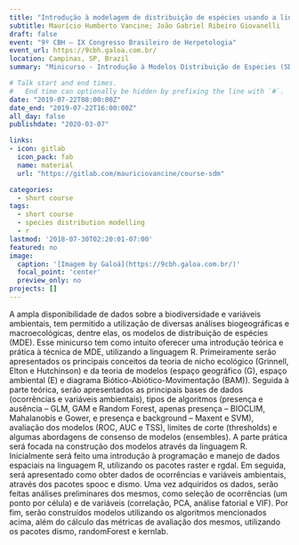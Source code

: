 ```yaml
---
title: "Introdução à modelagem de distribuição de espécies usando a linguagem R: teoria e prática"
subtitle: Maurício Humberto Vancine; João Gabriel Ribeiro Giovanelli
draft: false
event: "9º CBH – IX Congresso Brasileiro de Herpetologia"
event_url: https://9cbh.galoa.com.br/
location: Campinas, SP, Brazil
summary: "Minicurso - Introdução à Modelos Distribuição de Espécies (SDMs) realizado no IX Congresso Brasileiro de Herpetologia"

# Talk start and end times.
#   End time can optionally be hidden by prefixing the line with `#`.
date: "2019-07-22T08:00:00Z"
date_end: "2019-07-22T16:00:00Z"
all_day: false
publishdate: "2020-03-07"

links:
- icon: gitlab
  icon_pack: fab
  name: material
  url: "https://gitlab.com/mauriciovancine/course-sdm"

categories:
  - short course
tags:
  - short course
  - species distribution modelling
  - r
lastmod: '2018-07-30T02:20:01-07:00'
featured: no
image:
  caption: '[Imagem by Galoá](https://9cbh.galoa.com.br/)'
  focal_point: 'center'
  preview_only: no
projects: []
---
```


A ampla disponibilidade de dados sobre a biodiversidade e variáveis ambientais, tem permitido a utilização de diversas análises biogeográficas e macroecológicas, dentre elas, os modelos de distribuição de espécies (MDE). Esse minicurso tem como intuito oferecer uma introdução teórica e prática à técnica de MDE, utilizando a linguagem R. Primeiramente serão apresentados os principais conceitos da teoria de nicho ecológico (Grinnell, Elton e Hutchinson) e da teoria de modelos (espaço geográfico (G), espaço ambiental (E) e diagrama Biótico-Abiótico-Movimentação (BAM)). Seguida à parte teórica, serão apresentados as principais bases de dados (ocorrências e variáveis ambientais), tipos de algoritmos (presença e ausência – GLM, GAM e Random Forest, apenas presença – BIOCLIM, Mahalanobis e Gower, e presença e background – Maxent e SVM), avaliação dos modelos (ROC, AUC e TSS), limites de corte (thresholds) e algumas abordagens de consenso de modelos (ensembles). A parte prática será focada na construção dos modelos através da linguagem R. Inicialmente será feito uma introdução à programação e manejo de dados espaciais na linguagem R, utilizando os pacotes raster e rgdal. Em seguida, será apresentado como obter dados de ocorrências e variáveis ambientais, através dos pacotes spooc e dismo. Uma vez adquiridos os dados, serão feitas análises preliminares dos mesmos, como seleção de ocorrências (um ponto por célula) e de variáveis (correlação, PCA, análise fatorial e VIF). Por fim, serão construídos modelos utilizando os algoritmos mencionados acima, além do cálculo das métricas de avaliação dos mesmos, utilizando os pacotes dismo, randomForest e kernlab.